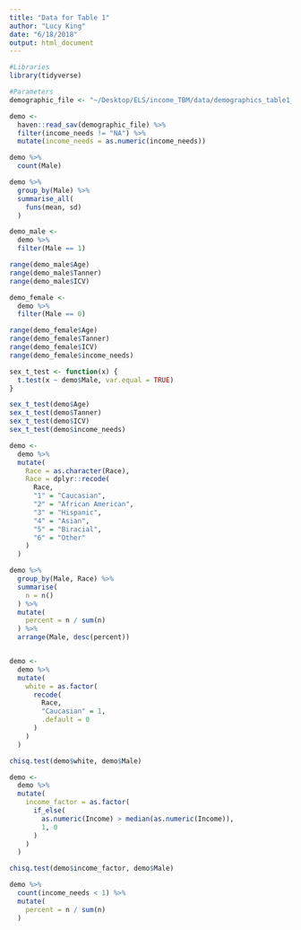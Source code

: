 ```yaml
---
title: "Data for Table 1"
author: "Lucy King"
date: "6/18/2018"
output: html_document
---
```


```r
#Libraries
library(tidyverse)

#Parameters
demographic_file <- "~/Desktop/ELS/income_TBM/data/demographics_table1_201803.sav"
```

```r
demo <-
  haven::read_sav(demographic_file) %>% 
  filter(income_needs != "NA") %>% 
  mutate(income_needs = as.numeric(income_needs))
```

```r
demo %>% 
  count(Male)
```

```r
demo %>% 
  group_by(Male) %>% 
  summarise_all(
    funs(mean, sd)
  )
```

```r
demo_male <-
  demo %>% 
  filter(Male == 1)

range(demo_male$Age)
range(demo_male$Tanner)
range(demo_male$ICV)
```

```r
demo_female <-
  demo %>% 
  filter(Male == 0)

range(demo_female$Age)
range(demo_female$Tanner)
range(demo_female$ICV)
range(demo_female$income_needs)
```

```r
sex_t_test <- function(x) {
  t.test(x ~ demo$Male, var.equal = TRUE)
}

sex_t_test(demo$Age)
sex_t_test(demo$Tanner)
sex_t_test(demo$ICV)
sex_t_test(demo$income_needs)
```

```r
demo <- 
  demo %>% 
  mutate(
    Race = as.character(Race),
    Race = dplyr::recode(
      Race,
      "1" = "Caucasian",
      "2" = "African American",
      "3" = "Hispanic",
      "4" = "Asian",
      "5" = "Biracial",
      "6" = "Other"
    )
  )

demo %>% 
  group_by(Male, Race) %>% 
  summarise(
    n = n()
  ) %>% 
  mutate(
    percent = n / sum(n)
  ) %>% 
  arrange(Male, desc(percent))


demo <-
  demo %>% 
  mutate(
    white = as.factor(
      recode(
        Race,
        "Caucasian" = 1,
        .default = 0
      )
    )
  )

chisq.test(demo$white, demo$Male)

```

```r
demo <-
  demo %>% 
  mutate(
    income_factor = as.factor(
      if_else(
        as.numeric(Income) > median(as.numeric(Income)),
        1, 0
      )
    )
  )

chisq.test(demo$income_factor, demo$Male)
```

```r
demo %>% 
  count(income_needs < 1) %>% 
  mutate(
    percent = n / sum(n)
  )
```



